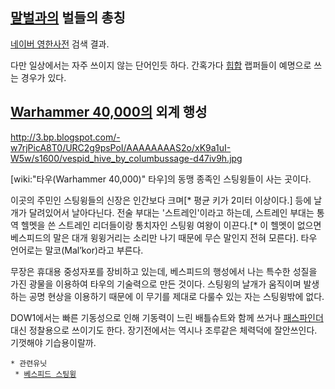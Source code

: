 == [[말벌]]과의 벌들의 총칭 ==
[http://endic.naver.com/enkrEntry.nhn?sLn=kr&entryId=fa2af22c5d2f411fa5d0b800aa1c19f6&query=vespid 네이버 영한사전] 검색 결과.

다만 일상에서는 자주 쓰이지 않는 단어인듯 하다. 간혹가다 [[힙합]] 랩퍼들이 예명으로 쓰는 경우가 있다.

== [[Warhammer 40,000]]의 외계 행성 ==

http://3.bp.blogspot.com/-w7rjPicA8T0/URC2g9psPoI/AAAAAAAAS2o/xK9a1uI-W5w/s1600/vespid_hive_by_columbussage-d47iv9h.jpg

[wiki:"타우(Warhammer 40,000)" 타우]의 동맹 종족인 스팅윙들이 사는 곳이다.

이곳의 주민인 스팅윙들의 신장은 인간보다 크며[* 평균 키가 2미터 이상이다.] 등에 날개가 달려있어서 날아다닌다. 전술 부대는 '스트레인'이라고 하는데, 스트레인 부대는 통역 헬멧을 쓴 스트레인 리더들이랑 통치자인 스팅윙 여왕이 이끈다.[* 이 헬멧이 없으면 베스피드의 말은 대개 윙윙거리는 소리만 나기 때문에 무슨 말인지 전혀 모른다]. 타우 언어로는 말코(Mal’kor)라고 부른다.

무장은 휴대용 중성자포를 장비하고 있는데, 베스피드의 행성에서 나는 특수한 성질을 가진 광물을 이용하여 타우의 기술력으로 만든 것이다. 스팅윙의 날개가 움직이며 발생하는 공명 현상을 이용하기 때문에 이 무기를 제대로 다룰수 있는 자는 스팅윙밖에 없다. 

DOW1에서는 빠른 기동성으로 인해 기동력이 느린 배틀슈트와 함께 쓰거나 [[패스파인더]] 대신 정찰용으로 쓰이기도 한다. 장기전에서는 역시나 조루같은 체력덕에 잘안쓰인다. 기껏해야 기습용이랄까.
 * 관련유닛
  * [[베스피드 스팅윙]]
